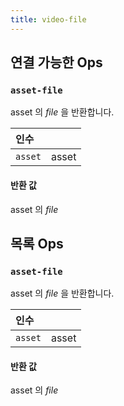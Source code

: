 ```yaml
---
title: video-file
---
```


## 연결 가능한 Ops
<h3 id="asset-file"><code>asset-file</code></h3>

asset 의 _file_ 을 반환합니다.

| 인수 |  |
| :--- | :--- |
| `asset` | asset |

#### 반환 값
asset 의 _file_


## 목록 Ops
<h3 id="asset-file"><code>asset-file</code></h3>

asset 의 _file_ 을 반환합니다.

| 인수 |  |
| :--- | :--- |
| `asset` | asset |

#### 반환 값
asset 의 _file_
